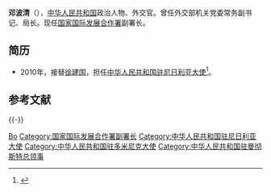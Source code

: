 {{Infobox person
| name = 邓波清
| image = 邓波清：中国的疫苗援助不是“撒胡椒面儿” 注重“授人以渔”.png
| caption = 邓波清在博鳌亚洲论坛2022年年会
| birth_date = 1963年10月
| nationality = {{PRC}}
}}

'''邓波清'''（{{bd|1963年|10月}}），[[中华人民共和国|中华人民共和国]]政治人物、外交官。曾任外交部机关党委常务副书记、局长。现任[[国家国际发展合作署|国家国际发展合作署]]副署长。

== 简历 ==
*2010年，接替[[徐建国_(1955年)|徐建国]]，担任[[中国驻尼日利亚大使列表|中华人民共和国驻尼日利亚大使]]<ref>{{cite web|author=中华人民共和国外交部|title=中国驻尼日利亚历任大使|url=http://www.mfa.gov.cn/chn/pds/ziliao/wjrw/2167/2170/t9208.htm|publisher=中华人民共和国外交部|accessdate=2012-03-07}}</ref>。

== 参考文献 ==
{{Reflist}}

{{-}}
{{start box}}
{{s-dip}}
{{succession box|[[葉大波|葉大波]]|[[王宗來|王宗來]]|[[中國駐多米尼克大使列表|中華人民共和國駐多米尼克大使]]|2006年11月－2010年9月}}
{{succession box|[[徐建国_(1955年)|徐建國]]|[[顧小傑|顧小傑]]|[[中国驻尼日利亚大使列表|中华人民共和国驻尼日利亚大使]]|2010年9月－2014年2月}}
{{end box}}

{{Authority control}}
{{DEFAULTSORT:Deng邓}}
[[Category:邓姓|Bo]]
[[Category:国家国际发展合作署副署长|Category:国家国际发展合作署副署长]]
[[Category:中华人民共和国驻尼日利亚大使|Category:中华人民共和国驻尼日利亚大使]]
[[Category:中华人民共和国驻多米尼克大使|Category:中华人民共和国驻多米尼克大使]]
[[Category:中华人民共和国驻曼彻斯特总领事|Category:中华人民共和国驻曼彻斯特总领事]]